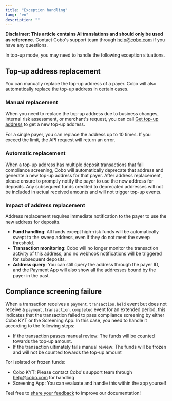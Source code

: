 ```yaml
---
title: "Exception handling"
lang: "en"
description: ""
---
```


<Note>**Disclaimer: This article contains AI translations and should only be used as reference.** Contact Cobo's support team through [help@cobo.com](mailto:help@cobo.com) if you have any questions.</Note>

In top-up mode, you may need to handle the following exception situations.

## Top-up address replacement

You can manually replace the top-up address of a payer. Cobo will also automatically replace the top-up address in certain cases.

### Manual replacement

When you need to replace the top-up address due to business changes, internal risk assessment, or merchant's request, you can call [Get top-up address](/v2/api-references/payment/get-top-up-address) to get a new top-up address.

<Note>For a single payer, you can replace the address up to 10 times. If you exceed the limit, the API request will return an error.</Note>

### Automatic replacement

When a top-up address has multiple deposit transactions that fail compliance screening, Cobo will automatically deprecate that address and generate a new top-up address for that payer. After address replacement, please ensure to promptly notify the payer to use the new address for deposits. Any subsequent funds credited to deprecated addresses will not be included in actual received amounts and will not trigger top-up events.


### Impact of address replacement

<Warning>
Address replacement requires immediate notification to the payer to use the new address for deposits.
</Warning>

- **Fund handling**: All funds except high-risk funds will be automatically swept to the sweep address, even if they do not meet the sweep threshold.
- **Transaction monitoring**: Cobo will no longer monitor the transaction activity of this address, and no webhook notifications will be triggered for subsequent deposits.
- **Address query**: You can still query the address through the payer ID, and the Payment App will also show all the addresses bound by the payer in the past.


## Compliance screening failure
When a transaction receives a `payment.transaction.held` event but does not receive a `payment.transaction.completed` event for an extended period, this indicates that the transaction failed to pass compliance screening by either Cobo KYT or the Screening App. In this case, you need to handle it according to the following steps:

- If the transaction passes manual review: The funds will be counted towards the top-up amount.
- If the transaction ultimately fails manual review: The funds will be frozen and will not be counted towards the top-up amount
  
For isolated or frozen funds:
- Cobo KYT: Please contact Cobo's support team through [help@cobo.com](mailto:help@cobo.com) for handling
- Screening App: You can evaluate and handle this within the app yourself



<Tip>Feel free to [share your feedback](https://forms.zohopublic.com/cobo/form/DocumentFeedbackForm/formperma/QvLOhxJv1_JMsJ-1dleZ8Itb_7rzN-LtgvsDdxosoVI) to improve our documentation!</Tip>
